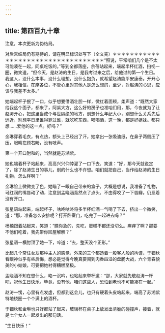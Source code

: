 ```yaml
---
---
---
```

title: 第四百九十章
---




注意，本次更新为伪结局。

对后宫结局仍有期待的，请在明显标识处写下（全文完）＊＊＊＊＊＊＊＊＊＊＊＊＊＊＊＊＊＊＊＊＊＊＊＊＊＊＊＊＊＊＊＊＊＊“照说，平常咱们几个是不太可能凑在一起，同桌吃饭的。”等到全都落座，余蓓站起来，端起半杯红酒，扫视一圈，微笑道，“但今天，是赵涛的生日，是我考过来之后，给他过的第一个生日。我这人，没什么本事，没什么理想，没什么抱负，就希望赵涛能平安康泰，开开心心，我相信，在座各位，不管心里对其他人是怎么想的，至少，对赵涛的心思，应该与我差不太多。”

她端起杯子抿了一口，似乎想要借酒壮胆一样，微红着面颊，柔声道：“既然大家给我这个面子，都来了，阿紫大方，这么好的房子也准咱们用，那，今夜就为了让赵涛开心，把这里当成个与世隔绝的地方，别想什么年纪大小，别想什么关系先后远近，别想平日里谁得罪过谁，就吃吃东西，喝喝酒，这一晚，都是好姐妹。都只想……爱他的这一点。好吗？”

金琳穿着毛衣，有点热，额头上已经出了汗，她拿出一张吸油纸，在鼻子两侧压了压，眼睛左顾右盼，没有吱声。

第一个开口附和的，当然就是苏湘紫。

她也端着杯子站起来，高高兴兴仰脖灌了一口下去，笑道：“好，那今天就说定了，除了赵涛生日的事儿，别的什么也不许想。咱们就把自己，当作给赵涛的生日礼物，怎么样啊？”

金琳脸上微微变了色，她瞄了一眼自己带来的盒子，大概是想说，我准备了礼物，可红润的嘴唇动了动，注意到孟晓涵竟然点了点头，不由得咬了一下唇瓣，仍忍着没有开口。

张星语站起来，端起杯子，咕咚咕咚将多半杯红酒一气喝了下去，挤出一个微笑，道：“那，准备怎么安排呢？打开卧室门，吃完了一起进去吗？”

杨楠跟着站起来，笑道：“瞧你急的，先吃，蛋糕不都还没切么。痒痒了啊？那要不他们吃着，我先带你回屋解解？”

张星语一横肘顶了她一下，啐道：“去，整天没个正形。”

比起几个常住女友那种主人的感觉，外来的三个都透着一股客人般的拘谨，于钿秋看眼神似乎有些后悔，想必是觉得今晚真要闹到肉香四溢的盘肠大战，六个青春貌美的小姑娘，可要把她衬得糟糕至极。

孟晓涵不知在想什么，略一沉吟，也站起来举杯道：“那，大家就先敬赵涛一杯吧，祝他生日快乐。毕竟，没有他，咱们这些人，恐怕到老也不可能凑在一起。”

赵涛一愣，心里有点发虚，但都到这会儿，也只有硬着头皮站起来，端高了苏湘紫特地绕圈一个个满上的酒杯。

于钿秋和金琳也只好都站了起来，玻璃杯在桌子上放发出清脆的碰撞声，接着，就是七个女人一起发出的那句话。

“生日快乐！”